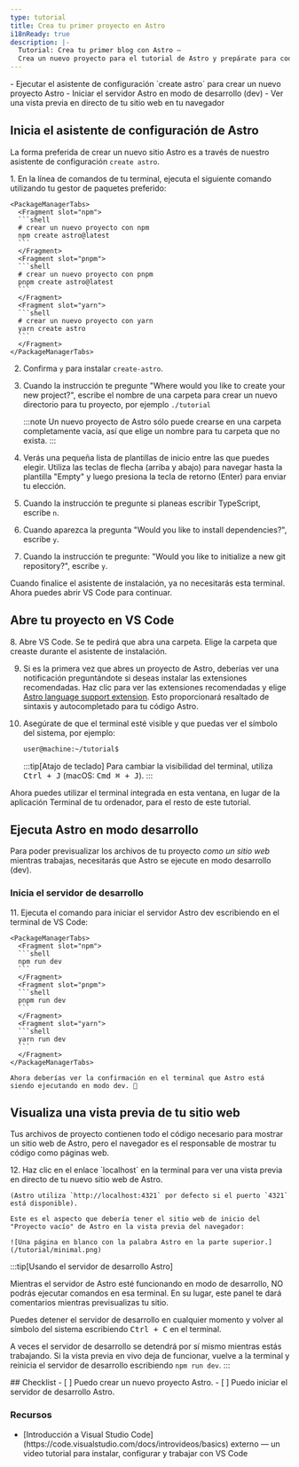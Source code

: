 ```yaml
---
type: tutorial
title: Crea tu primer proyecto en Astro
i18nReady: true
description: |-
  Tutorial: Crea tu primer blog con Astro —
  Crea un nuevo proyecto para el tutorial de Astro y prepárate para codificar
---
```


<PreCheck>
  - Ejecutar el asistente de configuración `create astro` para crear un nuevo proyecto Astro
  - Iniciar el servidor Astro en modo de desarrollo (dev)
  - Ver una vista previa en directo de tu sitio web en tu navegador
</PreCheck>

## Inicia el asistente de configuración de Astro

La forma preferida de crear un nuevo sitio Astro es a través de nuestro asistente de configuración `create astro`.

<Steps>
1. En la línea de comandos de tu terminal, ejecuta el siguiente comando utilizando tu gestor de paquetes preferido:

    <PackageManagerTabs>
      <Fragment slot="npm">
      ```shell
      # crear un nuevo proyecto con npm
      npm create astro@latest
      ```
      </Fragment>
      <Fragment slot="pnpm">
      ```shell
      # crear un nuevo proyecto con pnpm
      pnpm create astro@latest
      ```
      </Fragment>
      <Fragment slot="yarn">
      ```shell
      # crear un nuevo proyecto con yarn
      yarn create astro
      ```
      </Fragment>
    </PackageManagerTabs>

2. Confirma `y` para instalar `create-astro`.
3. Cuando la instrucción te pregunte "Where would you like to create your new project?", escribe el nombre de una carpeta para crear un nuevo directorio para tu proyecto, por ejemplo `./tutorial`

    :::note
    Un nuevo proyecto de Astro sólo puede crearse en una carpeta completamente vacía, así que elige un nombre para tu carpeta que no exista.
    :::

4. Verás una pequeña lista de plantillas de inicio entre las que puedes elegir. Utiliza las teclas de flecha (arriba y abajo) para navegar hasta la plantilla "Empty" y luego presiona la tecla de retorno (Enter) para enviar tu elección. 

5. Cuando la instrucción te pregunte si planeas escribir TypeScript, escribe `n`. 

6. Cuando aparezca la pregunta "Would you like to install dependencies?", escribe `y`.

7. Cuando la instrucción te pregunte: "Would you like to initialize a new git repository?", escribe `y`.
</Steps>

Cuando finalice el asistente de instalación, ya no necesitarás esta terminal. Ahora puedes abrir VS Code para continuar.

## Abre tu proyecto en VS Code

<Steps>
8. Abre VS Code. Se te pedirá que abra una carpeta. Elige la carpeta que creaste durante el asistente de instalación.

9. Si es la primera vez que abres un proyecto de Astro, deberías ver una notificación preguntándote si deseas instalar las extensiones recomendadas. Haz clic para ver las extensiones recomendadas y elige [Astro language support extension](https://marketplace.visualstudio.com/items?itemName=astro-build.astro-vscode). Esto proporcionará resaltado de sintaxis y autocompletado para tu código  Astro.

10. Asegúrate de que el terminal esté visible y que puedas ver el símbolo del sistema, por ejemplo:

    ```sh
    user@machine:~/tutorial$
    ```

    :::tip[Atajo de teclado]
    Para cambiar la visibilidad del terminal, utiliza <kbd>Ctrl + J</kbd> (macOS: <kbd>Cmd ⌘ + J</kbd>).
    :::
</Steps>

Ahora puedes utilizar el terminal integrada en esta ventana, en lugar de la aplicación Terminal de tu ordenador, para el resto de este tutorial.



## Ejecuta Astro en modo desarrollo

Para poder previsualizar los archivos de tu proyecto _como un sitio web_ mientras trabajas, necesitarás que Astro se ejecute en modo desarrollo (dev).

### Inicia el servidor de desarrollo

<Steps>
11. Ejecuta el comando para iniciar el servidor Astro dev escribiendo en el terminal de VS Code:

    <PackageManagerTabs>
      <Fragment slot="npm">
      ```shell
      npm run dev
      ```
      </Fragment>
      <Fragment slot="pnpm">
      ```shell
      pnpm run dev
      ```
      </Fragment>
      <Fragment slot="yarn">
      ```shell
      yarn run dev
      ```
      </Fragment>
    </PackageManagerTabs>

    Ahora deberías ver la confirmación en el terminal que Astro está siendo ejecutando en modo dev. 🚀
</Steps>

## Visualiza una vista previa de tu sitio web

Tus archivos de proyecto contienen todo el código necesario para mostrar un sitio web de Astro, pero el navegador es el responsable de mostrar tu código como páginas web.

<Steps>
12. Haz clic en el enlace `localhost` en la terminal para ver una vista previa en directo de tu nuevo sitio web de Astro. 

    (Astro utiliza `http://localhost:4321` por defecto si el puerto `4321` está disponible).

    Este es el aspecto que debería tener el sitio web de inicio del "Proyecto vacío" de Astro en la vista previa del navegador:

    ![Una página en blanco con la palabra Astro en la parte superior.](/tutorial/minimal.png)

</Steps>

:::tip[Usando el servidor de desarrollo Astro]

Mientras el servidor de Astro esté funcionando en modo de desarrollo, NO podrás ejecutar comandos en esa terminal. En su lugar, este panel te dará comentarios mientras previsualizas tu sitio.

Puedes detener el servidor de desarrollo en cualquier momento y volver al símbolo del sistema escribiendo <kbd>Ctrl + C</kbd> en el terminal.

A veces el servidor de desarrollo se detendrá por sí mismo mientras estás trabajando. Si la vista previa en vivo deja de funcionar, vuelve a la terminal y reinicia el servidor de desarrollo escribiendo `npm run dev`.
:::

<Box icon="check-list">
## Checklist

<Checklist>
- [ ] Puedo crear un nuevo proyecto Astro.
- [ ] Puedo iniciar el servidor de desarrollo Astro.
</Checklist>
</Box>

### Recursos

- <p>[Introducción a Visual Studio Code](https://code.visualstudio.com/docs/introvideos/basics) <Badge>externo</Badge> — un video tutorial para instalar, configurar y trabajar con VS Code</p>
